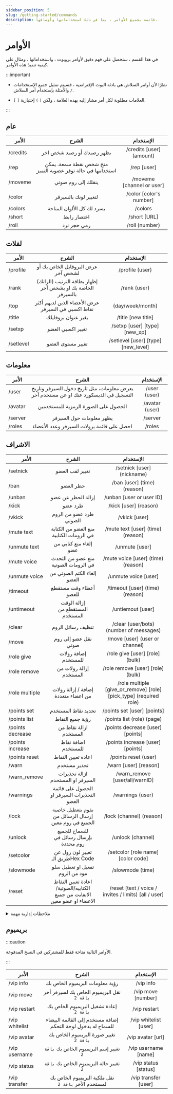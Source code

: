 ```yaml
---
sidebar_position: 5
slug: /getting-started/commands
description: قائمة بجميع الأوامر ، بما في ذلك استخداماتها وأوصافها.
---
```


# الأوامر

في هذا القسم ، ستحصل على فهم دقيق لأوامر بروبوت ، واستخداماتها ، ومثال على كيفية تنفيذ هذه الأوامر.

:::important

- نظرًا لأن أوامر السلاش هي بادئة البوت الإفتراضية ، فسيتم تمثيل جميع الإستخدامات والأمثلة بإستخدام أمر السلاش `/`.

- `[` `]` العلامات مطلوبة لكل أمر مشار إليه بهذه العلامة ، ولكن `(` `)` إختيارية.

:::

## عام 

| الأمر | الشرح | الإستخدام |
| ------------- |:-------------:|:-------------:|
| /credits | يظهر رصيدك أو رصيد شخص اخر | /credits [user] (amount) |
| /rep | منح شخص نقطة سمعة. يمكن استخدامها في حالة توفر عضوية التميز | /rep [user] |
| /moveme | ينقلك إلى روم صوتي | /moveme [channel or user] |
| /color | لتغيير لونك بالسيرفر | /color [color's number] |
| /colors | يسرد لك كل الألوان المتاحة | /colors |
| /short | اختصار رابط | /short [URL] |
| /roll | رمي حجر نرد | /roll (number) |

## لفلات

| الأمر | الشرح | الإستخدام |
| ------------- |:-------------:|:-------------:|
| /profile | عرض البروفايل الخاص بك أو لشخص آخر | /profile (user) |
| /rank | إظهار بطاقة الترتيب (الرانك) الخاصة بك او بشخص آخر بالسيرفر | /rank (user) |
| /top | عرض الأعضاء الذين لديهم أكثر نقاط اكسبي في السيرفر | (day/week/month) |
| /title | يغير عنوان بروفايلك | /title [new title] |
| /setxp | تغيير اكسبي العضو | /setxp [user] [type] [new_xp] |
| /setlevel | تغيير مستوى العضو | /setlevel [user] [type] [new_level] |

## معلومات

| الأمر | الشرح | الإستخدام |
| ------------- |:-------------:|:-------------:|
| /user | يعرض معلومات، مثل تاريخ دخول السيرفر وتاريخ التسجيل في الديسكورد عنك او عن مستخدم آخر | /user (user) |
| /avatar | الحصول على الصورة الرمزية للمستخدمين | /avatar (user) |
| /server | يظهر معلومات حول السيرفر | /server |
| /roles | احصل على قائمة برولات السيرفر وعدد الأعضاء | /roles |


## الاشراف

| الأمر | الشرح | الإستخدام |
| ------------- |:-------------:|:-------------:|
| /setnick | تغيير لقب العضو | /setnick [user] (nickname) |
| /ban | حظر العضو | /ban [user] (time) (reason) |
| /unban | إزالة الحظر عن عضو | /unban [user or user ID] |
| /kick | طرد عضو | /kick [user] (reason) |
| /vkick | طرد عضو من الروم الصوتي | /vkick [user] |
| /mute text | منع العضو من الكتابة في الرومات الكتابية | /mute text [user] (time) (reason) |
| /unmute text | إلغاء منع كتابي من عضو | /unmute [user] |
| /mute voice | منع عضو من التحدث في الرومات الصوتية | /mute voice [user] (time) (reason) |
| /unmute voice | إلغاء الكتم الصوتي من العضو | /unmute voice [user] |
| /timeout | أعطاء وقت مستقطع للعضو | /timeout [user] (time) (reason) |
| /untimeout | إزالة الوقت المستقطع من المستخدم | /untiemout [user] |
| /clear | تنظيف رسائل الروم | /clear (user/bots) (number of messages) |  
| /move | نقل عضو إلى روم صوتي | /move [user] (user or channel) |
| /role give | إضافة رولات للمستخدم | /role give [user] [role] (bulk) |
| /role remove | إزالة رولات من المستخدم | /role remove [user] [role] (bulk) |
| /role multiple | إضافة / إزالة رولات من اعضاء متعددة | /role multiple [give_or_remove] [role] [pick_type] (required role) |
| /points set | تحديد نقاط المستخدم | /points set [user] [points] |
| /points list | رؤية جميع النقاط | /points list (role) (page) |
| /points decrease | ازالة نقاط من المستخدم | /points decrease [user] [points] |
| /points increase | اضافة نقاط للمستخدم | /points increase [user] [points] |
| /points reset | اعادة تعيين النقاط | /points reset (user) |
| /warn | تحذير مستخدم | /warn [user] [reason] | 
| /warn_remove | ازالة تحذيرات السيرفر او المستخدم | /warn_remove [user/all/warnID] |
| /warnings | الحصول على قائمة التحذيرات السيرفر او العضو | /warnings (user) |
| /lock | يقوم بتعطيل خاصية إرسال الرسائل من الجميع في روم معين | /lock (channel) (reason) |
| /unlock | للسماح للجميع بإرسال رسائل في روم محددة | /unlock (channel) |
| /setcolor | تغيير لون رول عن طريق الـHex Code | /setcolor [role name] [color code]
| /slowmode | تفعيل او تعطيل سلو مود من الروم | /slowmode (time) |
| /reset | اعادة تعيين النقاط الكتابيه/الصوتية/الانفايت من جميع الاعضاء او عضو معين | /reset [text / voice / invites / limits) [all / user] |

<details>

<summary>ملاحظات إدارية مهمة</summary>

- يمكن فقط للمستخدمين الذين لديهم صلاحية `Administrator` ، أو `Mod Roles` على لوحة التحكم ، أو الصلاحية الخاصة بهذا الأمر لإستخدام أوامر الإشراف. __ على سبيل المثال__ ، يمكن للمستخدمين الذين لديهم صلاحية `Ban members` استخدام أمر `/ ban`.

- إذا لم يتم تحديد وقت ، فإن المدة الزمنية الافتراضية لجميع أوامر إدخال الوقت هي ** 3 أشهر **؛ يمكن تعديل هذا في أي وقت. 

</details>

## بريميوم

:::caution 

الأوامر التالية متاحة فقط للمشتركين في النسخ المدفوعة.

:::

| الأمر | الشرح | الإستخدام |
| ------------- |:-------------:|:-------------:|
| /vip info | رؤية معلومات البريميوم الخاص بك | /vip info |
| /vip move | نقل البريميوم الخاص بك لسيرفر أخر `باقة 2` | /vip move [number] |
| /vip restart | إعادة تشغيل البريميوم الخاص بك `باقة 2` | /vip restart |
| /vip whitelist | إضافة مستخدم إلى القائمة البيضاء للسماح له بدخول لوحة التحكم | /vip whitelist [user] |
| /vip avatar | تغيير صورة البريميوم الخاص بك `باقة 2` | /vip avatar [url] |
| /vip username | تغيير إسم البريميوم الخاص بك `باقة 2` | /vip username [name] |
| /vip status | تغيير حالة البريميوم الخاص بك `باقة 2` | /vip status [status] |
| /vip transfer | نقل ملكية البريميوم الخاص بك لمستخدم الأخر `باقة 2` | /vip transfer [user]
